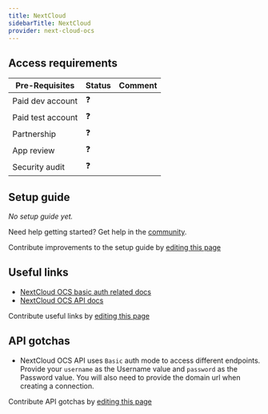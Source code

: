 ```yaml
---
title: NextCloud
sidebarTitle: NextCloud
provider: next-cloud-ocs
---
```




<Overview />
<PreBuiltTooling />
<PreBuiltUseCases />

## Access requirements
| Pre-Requisites | Status | Comment|
| - | - | - |
| Paid dev account | ❓ |  |
| Paid test account | ❓ |  |
| Partnership | ❓ | |
| App review | ❓ |  |
| Security audit | ❓ | |


## Setup guide

_No setup guide yet._

<Tip>Need help getting started? Get help in the [community](https://nango.dev/slack).</Tip>

<Note>Contribute improvements to the setup guide by [editing this page](https://github.com/nangohq/nango/tree/master/docs-v2/integrations/all/next-cloud.mdx)</Note>


## Useful links

-   [NextCloud OCS basic auth related docs](https://docs.nextcloud.com/server/latest/developer_manual/client_apis/OCS/ocs-api-overview.html#authentication)
-   [NextCloud OCS API docs](https://docs.nextcloud.com/server/latest/developer_manual/client_apis/OCS/index.html)

<Note>Contribute useful links by [editing this page](https://github.com/nangohq/nango/tree/master/docs-v2/integrations/all/next-cloud.mdx)</Note>

## API gotchas

- NextCloud OCS API uses `Basic` auth mode to access different endpoints. Provide your `username` as the Username value and `password` as the Password value. You will also need to provide the domain url when creating a connection.

<Note>Contribute API gotchas by [editing this page](https://github.com/nangohq/nango/tree/master/docs-v2/integrations/all/next-cloud.mdx)</Note>